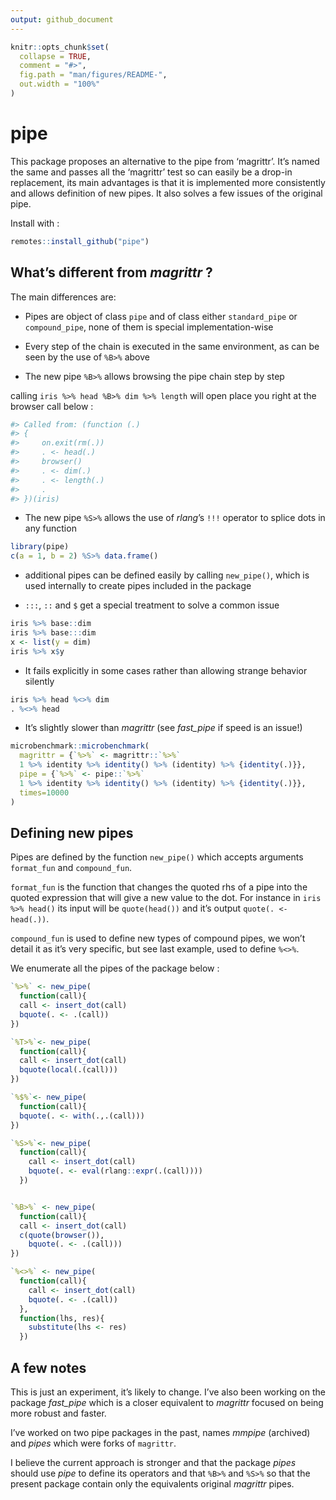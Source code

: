 ```yaml
---
output: github_document
---
```


<!-- README.md is generated from README.Rmd. Please edit that file -->

```r
knitr::opts_chunk$set(
  collapse = TRUE,
  comment = "#>",
  fig.path = "man/figures/README-",
  out.width = "100%"
)
```

# pipe

This package proposes an alternative to the pipe from 'magrittr'. 
It's named the same and passes all the 'magrittr' test so can easily be a drop-in
replacement, its main advantages is that it is implemented more consistently and allows definition of new pipes. It also solves a few issues of the original pipe. 

Install with :

``` r
remotes::install_github("pipe")
```
## What's different from *magrittr* ?

The main differences are:

* Pipes are object of class `pipe` and of class either `standard_pipe` or `compound_pipe`, none of them is special implementation-wise

* Every step of the chain is executed in the same environment, as can be seen
 by the use of `%B>%` above
 
* The new pipe `%B>%` allows browsing the pipe chain step by step

calling `iris %>% head %B>% dim %>% length` will open place you right at the browser call below :

```r
#> Called from: (function (.) 
#> {
#>     on.exit(rm(.))
#>     . <- head(.)
#>     browser()
#>     . <- dim(.)
#>     . <- length(.)
#>     .
#> })(iris)
```

* The new pipe `%S>%` allows the use of *rlang*'s `!!!` operator to splice dots in
any function 

```r
library(pipe)
c(a = 1, b = 2) %S>% data.frame()
```

* additional pipes can be defined easily by calling `new_pipe()`, which is used
internally to create pipes included in the package

* `:::`, `::` and `$` get a special treatment to solve a common issue

```r
iris %>% base::dim
iris %>% base:::dim
x <- list(y = dim)
iris %>% x$y
```

* It fails explicitly in some cases rather than allowing strange behavior silently

```r
iris %>% head %<>% dim
. %<>% head
```


* It's slightly slower than *magrittr* (see *fast_pipe* if speed is an issue!)

```r
microbenchmark::microbenchmark(
  magrittr = {`%>%` <- magrittr::`%>%`
  1 %>% identity %>% identity() %>% (identity) %>% {identity(.)}},
  pipe = {`%>%` <- pipe::`%>%`
  1 %>% identity %>% identity() %>% (identity) %>% {identity(.)}},
  times=10000
)
```

## Defining new pipes

Pipes are defined by the function `new_pipe()` which accepts arguments `format_fun` and `compound_fun`.

`format_fun` is the function that changes the quoted rhs of a pipe into the quoted expression that will give a new value to the dot. For instance in `iris %>% head()` its input will be `quote(head())` and it's output `quote(. <- head(.))`.

`compound_fun` is used to define new types of compound pipes, we won't detail
it as it's very specific, but see last example, used to define `%<>%`.

We enumerate all the pipes of the package below :

```r
`%>%` <- new_pipe(
  function(call){
  call <- insert_dot(call)
  bquote(. <- .(call))
})

`%T>%`<- new_pipe(
  function(call){
  call <- insert_dot(call)
  bquote(local(.(call)))
})

`%$%`<- new_pipe(
  function(call){
  bquote(. <- with(.,.(call)))
})

`%S>%`<- new_pipe(
  function(call){
    call <- insert_dot(call)
    bquote(. <- eval(rlang::expr(.(call))))
  })


`%B>%` <- new_pipe(
  function(call){
  call <- insert_dot(call)
  c(quote(browser()),
    bquote(. <- .(call)))
})

`%<>%` <- new_pipe(
  function(call){
    call <- insert_dot(call)
    bquote(. <- .(call))
  },
  function(lhs, res){
    substitute(lhs <- res)
  })
```

## A few notes 

This is just an experiment, it's likely to change. I've also been working on the
package *fast_pipe* which is a closer equivalent to *magrittr* focused on
being more robust and faster.

I've worked on two pipe packages in the past, names *mmpipe* (archived) and *pipes*
which were forks of `magrittr`. 

I believe the current approach is stronger and that the package *pipes* should use *pipe* to define its operators and that `%B>%` and `%S>%` so that the present package contain only the equivalents original *magrittr* pipes.
